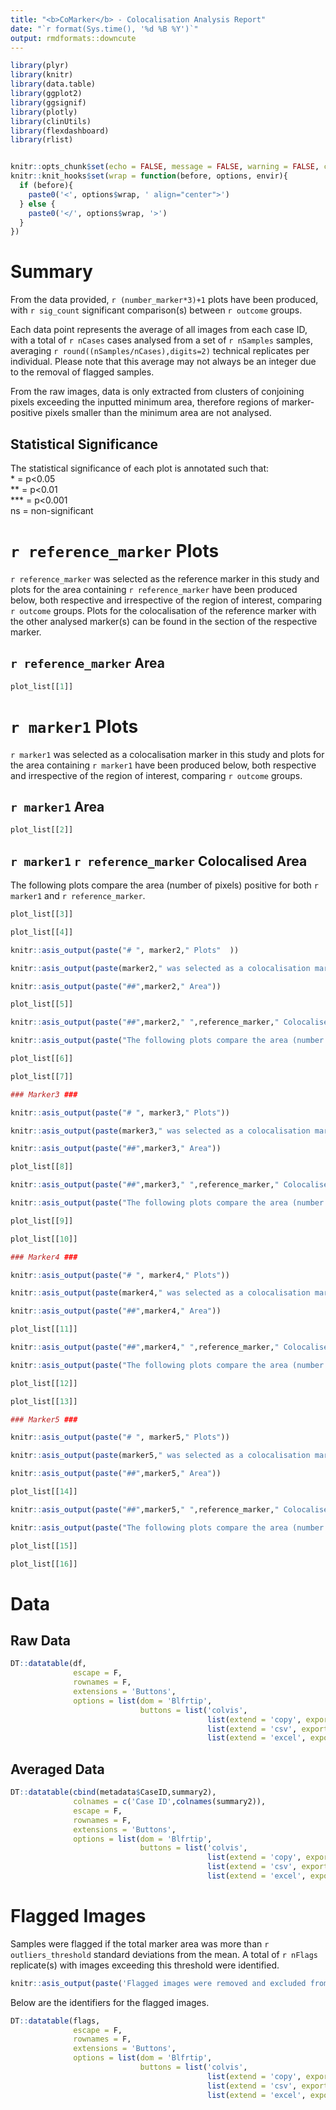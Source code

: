 ```yaml
---
title: "<b>CoMarker</b> - Colocalisation Analysis Report"
date: "`r format(Sys.time(), '%d %B %Y')`"
output: rmdformats::downcute
---
```


```r
library(plyr)
library(knitr)
library(data.table)
library(ggplot2)
library(ggsignif)
library(plotly)
library(clinUtils)
library(flexdashboard)
library(rlist)


knitr::opts_chunk$set(echo = FALSE, message = FALSE, warning = FALSE, cache.lazy = FALSE)
knitr::knit_hooks$set(wrap = function(before, options, envir){
  if (before){
    paste0('<', options$wrap, ' align="center">')
  } else {
    paste0('</', options$wrap, '>')
  }
})

```
# Summary

From the data provided, `r (number_marker*3)+1` plots have been produced, with `r sig_count` significant comparison(s) between `r outcome` groups.  
  
Each data point represents the average of all images from each case ID, with a total of `r nCases` cases analysed from a set of `r nSamples` samples, averaging `r round((nSamples/nCases),digits=2)` technical replicates per individual. Please note that this average may not always be an integer due to the removal of flagged samples.  

From the raw images, data is only extracted from clusters of conjoining pixels exceeding the inputted minimum area, therefore regions of marker-positive pixels smaller than the minimum area are not analysed.  

  
## Statistical Significance

The statistical significance of each plot is annotated such that:  
  * = p<0.05  
  ** = p<0.01  
  *** = p<0.001  
  ns = non-significant  

# `r reference_marker` Plots  

`r reference_marker` was selected as the reference marker in this study and plots for the area containing `r reference_marker` have been produced below, both respective and irrespective of the region of interest, comparing `r outcome` groups. Plots for the colocalisation of the reference marker with the other analysed marker(s) can be found in the section of the respective marker.  

## `r reference_marker` Area

```r
plot_list[[1]]
```

# `r marker1` Plots  

`r marker1` was selected as a colocalisation marker in this study and plots for the area containing `r marker1` have been produced below, both respective and irrespective of the region of interest, comparing `r outcome` groups.  
  
## `r marker1` Area

```r
plot_list[[2]]
```

## `r marker1` `r reference_marker` Colocalised Area  

The following plots compare the area (number of pixels) positive for both `r marker1` and `r reference_marker`.  

```r
plot_list[[3]]
```

```r
plot_list[[4]]
```

```r
knitr::asis_output(paste("# ", marker2," Plots"  ))
```
  
```r
knitr::asis_output(paste(marker2," was selected as a colocalisation marker in this study and plots for the area containing ",marker2," have been produced below, comparing ",outcome," groups."))
```

```r
knitr::asis_output(paste("##",marker2," Area"))
```

```r
plot_list[[5]]
```

```r
knitr::asis_output(paste("##",marker2," ",reference_marker," Colocalised Area"))
```

```r
knitr::asis_output(paste("The following plots compare the area (number of pixels) positive for both ",marker2," and ",reference_marker, ".  "))
```

```r
plot_list[[6]]
```

```r
plot_list[[7]]
```

```r

### Marker3 ###

knitr::asis_output(paste("# ", marker3," Plots"))
```
  
```r
knitr::asis_output(paste(marker3," was selected as a colocalisation marker in this study and plots for the area containing ",marker3," have been produced below, comparing ",outcome," groups."  ))
```

```r
knitr::asis_output(paste("##",marker3," Area"))
```

```r
plot_list[[8]]
```

```r
knitr::asis_output(paste("##",marker3," ",reference_marker," Colocalised Area"))
```

```r
knitr::asis_output(paste("The following plots compare the area (number of pixels) for both ",marker3," and ",reference_marker, ".  "))
```

```r
plot_list[[9]]
```

```r
plot_list[[10]]
```

```r

### Marker4 ###

knitr::asis_output(paste("# ", marker4," Plots"))
```
  
```r
knitr::asis_output(paste(marker4," was selected as a colocalisation marker in this study and plots for the area containing ",marker4," have been produced below, comparing ",outcome," groups."  ))
```

```r
knitr::asis_output(paste("##",marker4," Area"))
```

```r
plot_list[[11]]
```

```r
knitr::asis_output(paste("##",marker4," ",reference_marker," Colocalised Area"))
```

```r
knitr::asis_output(paste("The following plots compare the area (number of pixels) positive for both ",marker4," and ",reference_marker, ".  "))
```

```r
plot_list[[12]]
```

```r
plot_list[[13]]
```

```r

### Marker5 ###

knitr::asis_output(paste("# ", marker5," Plots"))
```
  
```r
knitr::asis_output(paste(marker5," was selected as a colocalisation marker in this study and plots for the area containing ",marker5," have been produced below, comparing ",outcome," groups."  ))
```

```r
knitr::asis_output(paste("##",marker5," Area"))
```

```r
plot_list[[14]]
```

```r
knitr::asis_output(paste("##",marker5," ",reference_marker," Colocalised Area"))
```

```r
knitr::asis_output(paste("The following plots compare the area (number of pixels) positive for both ",marker5," and ",reference_marker, ".  "))
```

```r
plot_list[[15]]
```

```r
plot_list[[16]]
```

# Data

## Raw Data

```r
DT::datatable(df,
              escape = F,
              rownames = F, 
              extensions = 'Buttons', 
              options = list(dom = 'Blfrtip', 
                             buttons = list('colvis', 
                                            list(extend = 'copy', exportOptions = list(columns=':visible')),
                                            list(extend = 'csv', exportOptions = list(columns=':visible')),
                                            list(extend = 'excel', exportOptions = list(columns=':visible')))))
```

## Averaged Data

```r
DT::datatable(cbind(metadata$CaseID,summary2),
              colnames = c('Case ID',colnames(summary2)),
              escape = F,
              rownames = F, 
              extensions = 'Buttons', 
              options = list(dom = 'Blfrtip', 
                             buttons = list('colvis', 
                                            list(extend = 'copy', exportOptions = list(columns=':visible')),
                                            list(extend = 'csv', exportOptions = list(columns=':visible')),
                                            list(extend = 'excel', exportOptions = list(columns=':visible')))))
```

# Flagged Images

Samples were flagged if the total marker area was more than `r outliers_threshold` standard deviations from the mean. A total of `r nFlags` replicate(s) with images exceeding this threshold were identified.

```r
knitr::asis_output(paste('Flagged images were removed and excluded from the analysis.'))
```

Below are the identifiers for the flagged images.

```r
DT::datatable(flags,
              escape = F,
              rownames = F, 
              extensions = 'Buttons', 
              options = list(dom = 'Blfrtip', 
                             buttons = list('colvis', 
                                            list(extend = 'copy', exportOptions = list(columns=':visible')),
                                            list(extend = 'csv', exportOptions = list(columns=':visible')),
                                            list(extend = 'excel', exportOptions = list(columns=':visible')))))
```
